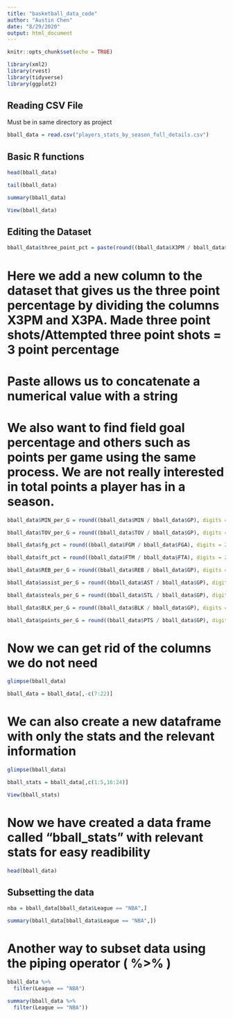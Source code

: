 ```yaml
---
title: "basketball_data_code"
author: "Austin Chen"
date: "8/29/2020"
output: html_document
---
```


```r
knitr::opts_chunk$set(echo = TRUE)
```

```r
library(xml2)
library(rvest)
library(tidyverse)
library(ggplot2)
```
## Reading CSV File
Must be in same directory as project
```r
bball_data = read.csv("players_stats_by_season_full_details.csv")
```




## Basic R functions
```r
head(bball_data)
```

```r
tail(bball_data)
```
```r
summary(bball_data)
```

```r
View(bball_data)
```

## Editing the Dataset
```r
bball_data$three_point_pct = paste(round((bball_data$X3PM / bball_data$X3PA) * 100, digits = 2), "%")
```
# Here we add a new column to the dataset that gives us the three point percentage by dividing the columns X3PM and X3PA. Made three point shots/Attempted three point shots = 3 point percentage
# Paste allows us to concatenate a numerical value with a string
# We also want to find field goal percentage and others such as points per game using the same process. We are not really interested in total points a player has in a season. 
```r
bball_data$MIN_per_G = round((bball_data$MIN / bball_data$GP), digits = 2)
```

```r
bball_data$TOV_per_G = round((bball_data$TOV / bball_data$GP), digits = 2)
```


```r
bball_data$fg_pct = round((bball_data$FGM / bball_data$FGA), digits = 2)
```

```r
bball_data$ft_pct = round((bball_data$FTM / bball_data$FTA), digits = 2)
```

```r
bball_data$REB_per_G = round((bball_data$REB / bball_data$GP), digits = 2)
```

```r
bball_data$assist_per_G = round((bball_data$AST / bball_data$GP), digits = 2)
```

```r
bball_data$steals_per_G = round((bball_data$STL / bball_data$GP), digits = 2)
```

```r
bball_data$BLK_per_G = round((bball_data$BLK / bball_data$GP), digits = 2)
```

```r
bball_data$points_per_G = round((bball_data$PTS / bball_data$GP), digits = 2)
```

# Now we can get rid of the columns we do not need
```r
glimpse(bball_data)
```

```r
bball_data = bball_data[,-c(7:22)]
```

# We can also create a new dataframe with only the stats and the relevant information
```r
glimpse(bball_data)
```


```r
bball_stats = bball_data[,c(1:5,16:24)]
```

```r
View(bball_stats)
```

# Now we have created a data frame called "bball_stats" with relevant stats for easy readibility

```r
head(bball_data)
```



## Subsetting the data


```r
nba = bball_data[bball_data$League == "NBA",]
```

```r
summary(bball_data[bball_data$League == "NBA",])
```
# Another way to subset data using the piping operator ( %>% )


```r
bball_data %>% 
  filter(League == "NBA")
```


```r
summary(bball_data %>% 
  filter(League == "NBA"))
```



